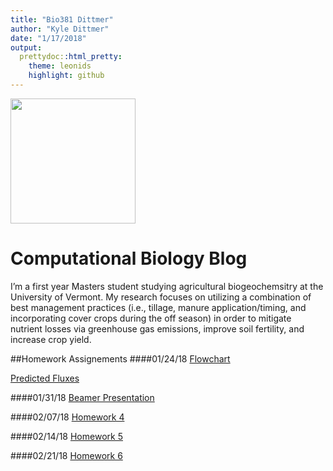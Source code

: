 ```yaml
---
title: "Bio381 Dittmer"
author: "Kyle Dittmer"
date: "1/17/2018"
output: 
  prettydoc::html_pretty:
    theme: leonids
    highlight: github
---
```

<img src="FieldSelfie.jpg" width="200" height="200" />

# Computational Biology Blog

I'm a first year Masters student studying agricultural biogeochemsitry at the University of Vermont. My research focuses on utilizing a combination of best management practices (i.e., tillage, manure application/timing, and incorporating cover crops during the off season) in order to mitigate nutrient losses via greenhouse gas emissions, improve soil fertility, and increase crop yield. 

##Homework Assignements
####01/24/18
[Flowchart](TheisFlowChartBetter.png) 

[Predicted Fluxes](PredictedFluxes.pdf)

####01/31/18
[Beamer Presentation](FirstBeamerPresentation.pdf)

####02/07/18
[Homework 4](Homework4.html)

####02/14/18
[Homework 5](Homework5.html)

####02/21/18
[Homework 6](Homework6.html)


 
